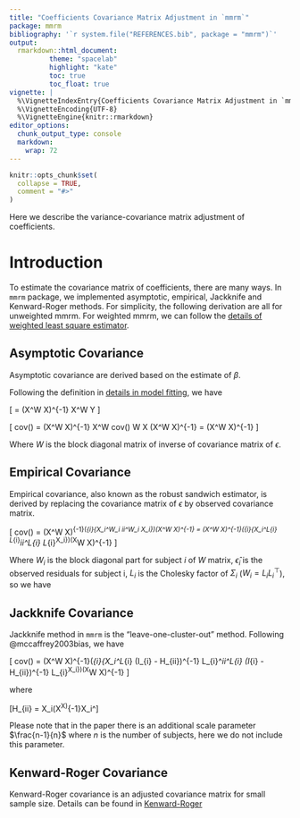 ```yaml
---
title: "Coefficients Covariance Matrix Adjustment in `mmrm`"
package: mmrm
bibliography: '`r system.file("REFERENCES.bib", package = "mmrm")`'
output:
  rmarkdown::html_document:
          theme: "spacelab"
          highlight: "kate"
          toc: true
          toc_float: true
vignette: |
  %\VignetteIndexEntry{Coefficients Covariance Matrix Adjustment in `mmrm`}
  %\VignetteEncoding{UTF-8}
  %\VignetteEngine{knitr::rmarkdown}
editor_options:
  chunk_output_type: console
  markdown:
    wrap: 72
---
```


```r
knitr::opts_chunk$set(
  collapse = TRUE,
  comment = "#>"
)
```

Here we describe the variance-covariance matrix adjustment of coefficients.

# Introduction

To estimate the covariance matrix of coefficients, there are many ways.
In `mmrm` package, we implemented asymptotic, empirical, Jackknife and Kenward-Roger methods.
For simplicity, the following derivation are all for unweighted mmrm.
For weighted mmrm, we can follow the [details of weighted least square estimator](https://openpharma.github.io/mmrm/main/articles/algorithm.html#weighted-least-squares-estimator).

## Asymptotic Covariance

Asymptotic covariance are derived based on the estimate of $\beta$.

Following the definition in [details in model fitting](algorithm.html#linear-model), we have

\[
  \hat\beta = (X^\top W X)^{-1} X^\top W Y
\]

\[
  cov(\hat\beta) = (X^\top W X)^{-1} X^\top W cov(\epsilon) W X (X^\top W X)^{-1} = (X^\top W X)^{-1}
\]

Where $W$ is the block diagonal matrix of inverse of covariance matrix of $\epsilon$.

## Empirical Covariance

Empirical covariance, also known as the robust sandwich estimator, is derived by replacing the covariance matrix of $\epsilon$ by observed
covariance matrix.

\[
  cov(\hat\beta) = (X^\top W X)^{-1}(\sum_{i}{X_i^\top W_i \hat\epsilon_i\hat\epsilon_i^\top W_i X_i})(X^\top W X)^{-1}
  = (X^\top W X)^{-1}(\sum_{i}{X_i^\top L_{i} L_{i}^\top \hat\epsilon_i\hat\epsilon_i^\top L_{i} L_{i}^\top X_i})(X^\top W X)^{-1}
\]

Where $W_i$ is the block diagonal part for subject $i$ of $W$ matrix, $\hat\epsilon_i$ is the observed residuals for subject i,
$L_i$ is the Cholesky factor of $\Sigma_i$ ($W_i = L_i L_i^\top$), so we have



## Jackknife Covariance

Jackknife method in `mmrm` is the "leave-one-cluster-out" method.
Following @mccaffrey2003bias, we have

\[
  cov(\hat\beta) = (X^\top W X)^{-1}(\sum_{i}{X_i^\top L_{i} (I_{i} - H_{ii})^{-1} L_{i}^\top \hat\epsilon_i\hat\epsilon_i^\top L_{i} (I_{i} - H_{ii})^{-1} L_{i}^\top X_i})(X^\top W X)^{-1}
\]

where

\[H_{ii} = X_i(X^\top X)^{-1}X_i^\top\]

Please note that in the paper there is an additional scale parameter $\frac{n-1}{n}$ where $n$ is the number of subjects, here we do not include this parameter.

## Kenward-Roger Covariance

Kenward-Roger covariance is an adjusted covariance matrix for small sample size.
Details can be found in [Kenward-Roger](kenward.html#mathematical-details-of-kenward-roger-method)
